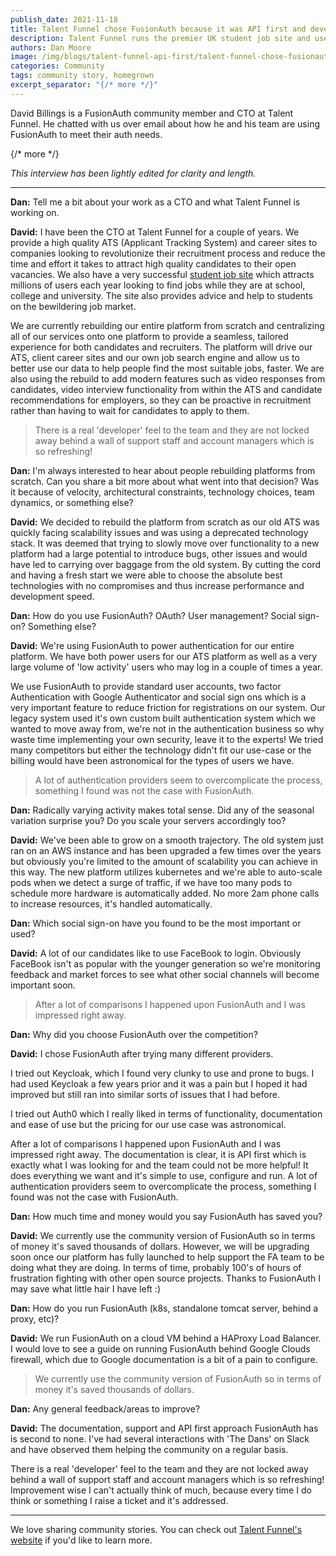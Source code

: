 ```yaml
---
publish_date: 2021-11-18 
title: Talent Funnel chose FusionAuth because it was API first and developer friendly
description: Talent Funnel runs the premier UK student job site and uses FusionAuth for their auth needs, including MFA, social sign-on and registration.
authors: Dan Moore
image: /img/blogs/talent-funnel-api-first/talent-funnel-chose-fusionauth-because-it-was-api-first-and-developer-friendly-header-image.png
categories: Community
tags: community story, homegrown
excerpt_separator: "{/* more */}"
---
```


David Billings is a FusionAuth community member and CTO at Talent Funnel. He chatted with us over email about how he and his team are using FusionAuth to meet their auth needs. 

{/* more */}

*This interview has been lightly edited for clarity and length.*

-------

**Dan:** Tell me a bit about your work as a CTO and what Talent Funnel is working on.

**David:** I have been the CTO at Talent Funnel for a couple of years. We provide a high quality ATS (Applicant Tracking System) and career sites to companies looking to revolutionize their recruitment process and reduce the time and effort it takes to attract high quality candidates to their open vacancies. We also have a very successful [student job site](https://www.e4s.co.uk) which attracts millions of users each year looking to find jobs while they are at school, college and university. The site also provides advice and help to students on the bewildering job market.

We are currently rebuilding our entire platform from scratch and centralizing all of our services onto one platform to provide a seamless, tailored experience for both candidates and recruiters. The platform will drive our ATS, client career sites and our own job search engine and allow us to better use our data to help people find the most suitable jobs, faster. We are also using the rebuild to add modern features such as video responses from candidates, video interview functionality from within the ATS and candidate recommendations for employers, so they can be proactive in recruitment rather than having to wait for candidates to apply to them.

> There is a real 'developer' feel to the team and they are not locked away behind a wall of support staff and account managers which is so refreshing!

**Dan:** I'm always interested to hear about people rebuilding platforms from scratch. Can you share a bit more about what went into that decision? Was it because of velocity, architectural constraints, technology choices, team dynamics, or something else?

**David:** We decided to rebuild the platform from scratch as our old ATS was quickly facing scalability issues and was using a deprecated technology stack. It was deemed that trying to slowly move over functionality to a new platform had a large potential to introduce bugs, other issues and would have led to carrying over baggage from the old system. By cutting the cord and having a fresh start we were able to choose the absolute best technologies with no compromises and thus increase performance and development speed.

**Dan:** How do you use FusionAuth? OAuth? User management? Social sign-on? Something else?

**David:** We're using FusionAuth to power authentication for our entire platform. We have both power users for our ATS platform as well as a very large volume of 'low activity' users who may log in a couple of times a year. 

We use FusionAuth to provide standard user accounts, two factor Authentication with Google Authenticator and social sign ons which is a very important feature to reduce friction for registrations on our system. Our legacy system used it's own custom built authentication system which we wanted to move away from, we're not in the authentication business so why waste time implementing your own security, leave it to the experts! We tried many competitors but either the technology didn't fit our use-case or the billing would have been astronomical for the types of users we have.

> A lot of authentication providers seem to overcomplicate the process, something I found was not the case with FusionAuth.

**Dan:** Radically varying activity makes total sense. Did any of the seasonal variation surprise you? Do you scale your servers accordingly too?

**David:** We've been able to grow on a smooth trajectory. The old system just ran on an AWS instance and has been  upgraded a few times over the years but obviously you're limited to the amount of scalability you can achieve in this way. The new platform utilizes kubernetes and we're able to auto-scale pods when we detect a surge of traffic, if we have too many pods to schedule more hardware is automatically added. No more 2am phone calls to increase resources, it's handled automatically. 

**Dan:** Which social sign-on have you found to be the most important or used?

**David:** A lot of our candidates like to use FaceBook to login. Obviously FaceBook isn't as popular with the younger generation so we're monitoring feedback and market forces to see what other social channels will become important soon.  

> After a lot of comparisons I happened upon FusionAuth and I was impressed right away. 

**Dan:** Why did you choose FusionAuth over the competition?

**David:** I chose FusionAuth after trying many different providers. 

I tried out Keycloak, which I found very clunky to use and prone to bugs. I had used Keycloak a few years prior and it was a pain but I hoped it had improved but still ran into similar sorts of issues that I had before. 

I tried out Auth0 which I really liked in terms of functionality, documentation and ease of use but the pricing for our use case was astronomical. 

After a lot of comparisons I happened upon FusionAuth and I was impressed right away. The documentation is clear, it is API first which is exactly what I was looking for and the team could not be more helpful! It does everything we want and it's simple to use, configure and run. A lot of authentication providers seem to overcomplicate the process, something I found was not the case with FusionAuth.

**Dan:** How much time and money would you say FusionAuth has saved you?

**David:** We currently use the community version of FusionAuth so in terms of money it's saved thousands of dollars. However, we will be upgrading soon once our platform has fully launched to help support the FA team to be doing what they are doing. In terms of time, probably 100's of hours of frustration fighting with other open source projects. Thanks to FusionAuth I may save what little hair I have left :)

**Dan:** How do you run FusionAuth (k8s, standalone tomcat server, behind a proxy, etc)?

**David:** We run FusionAuth on a cloud VM behind a HAProxy Load Balancer. I would love to see a guide on running FusionAuth behind Google Clouds firewall, which due to Google documentation is a bit of a pain to configure. 

> We currently use the community version of FusionAuth so in terms of money it's saved thousands of dollars. 

**Dan:** Any general feedback/areas to improve?

**David:** The documentation, support and API first approach FusionAuth has is second to none. I've had several interactions with 'The Dans' on Slack and have observed them helping the community on a regular basis. 

There is a real 'developer' feel to the team and they are not locked away behind a wall of support staff and account managers which is so refreshing! Improvement wise I can't actually think of much, because every time I do think or something I raise a ticket and it's addressed. 

-------

We love sharing community stories. You can check out [Talent Funnel's website](https://www.talent-funnel.com/) if you'd like to learn more. 
